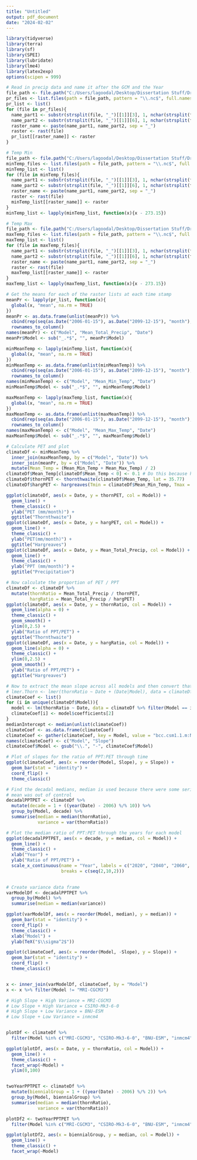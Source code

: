---
title: "Untitled"
output: pdf_document
date: "2024-02-02"
---


```{r, message = FALSE, warning = FALSE}
library(tidyverse)
library(terra)
library(sf)
library(SPEI)
library(lubridate)
library(lme4)
library(latex2exp)
options(scipen = 999)
```



```{r}
# Read in precip data and name it after the GCM and the Year
file_path <- file.path("C:/Users/lagoodal/Desktop/Dissertation Stuff/Drought Analysis/pr")
pr_files <- list.files(path = file_path, pattern = "\\.nc$", full.names = TRUE)
pr_list <- list()
for (file in pr_files){
  name_part1 <- substr(strsplit(file, "_")[[1]][3], 1, nchar(strsplit(file, "_")[[1]][3]))
  name_part2 <- substr(strsplit(file, "_")[[1]][6], 1, nchar(strsplit(file, "_")[[1]][6]))
  raster_name <- paste(name_part1, name_part2, sep = "_")
  raster <- rast(file)
  pr_list[[raster_name]] <- raster
}

# Temp Min
file_path <- file.path("C:/Users/lagoodal/Desktop/Dissertation Stuff/Drought Analysis/tasmin")
minTemp_files <- list.files(path = file_path, pattern = "\\.nc$", full.names = TRUE)
minTemp_list <- list()
for (file in minTemp_files){
  name_part1 <- substr(strsplit(file, "_")[[1]][3], 1, nchar(strsplit(file, "_")[[1]][3]))
  name_part2 <- substr(strsplit(file, "_")[[1]][6], 1, nchar(strsplit(file, "_")[[1]][6]))
  raster_name <- paste(name_part1, name_part2, sep = "_")
  raster <- rast(file)
  minTemp_list[[raster_name]] <- raster
}
minTemp_list <- lapply(minTemp_list, function(x){x - 273.15})

# Temp Max
file_path <- file.path("C:/Users/lagoodal/Desktop/Dissertation Stuff/Drought Analysis/tasmax")
maxTemp_files <- list.files(path = file_path, pattern = "\\.nc$", full.names = TRUE)
maxTemp_list <- list()
for (file in maxTemp_files){
  name_part1 <- substr(strsplit(file, "_")[[1]][3], 1, nchar(strsplit(file, "_")[[1]][3]))
  name_part2 <- substr(strsplit(file, "_")[[1]][6], 1, nchar(strsplit(file, "_")[[1]][6]))
  raster_name <- paste(name_part1, name_part2, sep = "_")
  raster <- rast(file)
  maxTemp_list[[raster_name]] <- raster
}
maxTemp_list <- lapply(maxTemp_list, function(x){x - 273.15})

# Get the means for each of the raster lists at each time stamp
meanPr <- lapply(pr_list, function(x){
  global(x, "mean", na.rm = TRUE)
})
meanPr <- as.data.frame(unlist(meanPr)) %>%
  cbind(rep(seq(as.Date("2006-01-15"), as.Date("2099-12-15"), "month"),20)) %>%
  rownames_to_column()
names(meanPr) <- c("Model", "Mean_Total_Precip", "Date")
meanPr$Model <- sub("_.*$", "", meanPr$Model)

minMeanTemp <- lapply(minTemp_list, function(x){
  global(x, "mean", na.rm = TRUE)
})
minMeanTemp <- as.data.frame(unlist(minMeanTemp)) %>%
  cbind(rep(seq(as.Date("2006-01-15"), as.Date("2099-12-15"), "month"),20)) %>%
  rownames_to_column()
names(minMeanTemp) <- c("Model", "Mean_Min_Temp", "Date")
minMeanTemp$Model <- sub("_.*$", "", minMeanTemp$Model)

maxMeanTemp <- lapply(maxTemp_list, function(x){
  global(x, "mean", na.rm = TRUE)
})
maxMeanTemp <- as.data.frame(unlist(maxMeanTemp)) %>%
  cbind(rep(seq(as.Date("2006-01-15"), as.Date("2099-12-15"), "month"),20)) %>%
  rownames_to_column()
names(maxMeanTemp) <- c("Model", "Mean_Max_Temp", "Date")
maxMeanTemp$Model <- sub("_.*$", "", maxMeanTemp$Model)

# Calculate PET and plot
climateDf <- minMeanTemp %>%
  inner_join(maxMeanTemp, by = c("Model", "Date")) %>%
  inner_join(meanPr, by = c("Model", "Date")) %>%
  mutate(Mean_Temp = (Mean_Min_Temp + Mean_Max_Temp) / 2)
climateDf$Mean_Temp[climateDf$Mean_Temp < 0] <- 0.1 # Do this because having it at 0 causes Inf values to be produced
climateDf$thornPET <- thornthwaite(climateDf$Mean_Temp, lat = 35.77)
climateDf$hargPET <- hargreaves(Tmin = climateDf$Mean_Min_Temp, Tmax = climateDf$Mean_Max_Temp, lat = 35.77, Pre = climateDf$Mean_Total_Precip)

ggplot(climateDf, aes(x = Date, y = thornPET, col = Model)) +
  geom_line() +
  theme_classic() +
  ylab("PET (mm/month)") +
  ggtitle("Thornthwaite")
ggplot(climateDf, aes(x = Date, y = hargPET, col = Model)) +
  geom_line() +
  theme_classic() +
  ylab("PET(mm/month)") +
  ggtitle("Hargreaves")
ggplot(climateDf, aes(x = Date, y = Mean_Total_Precip, col = Model)) +
  geom_line() +
  theme_classic() +
  ylab("PPT (mm/month)") +
  ggtitle("Precipitation")

# Now calculate the proportion of PET / PPT
climateDf <- climateDf %>%
  mutate(thornRatio = Mean_Total_Precip / thornPET,
         hargRatio = Mean_Total_Precip / hargPET)
ggplot(climateDf, aes(x = Date, y = thornRatio, col = Model)) +
  geom_line(alpha = 0) +
  theme_classic() +
  geom_smooth() +
  ylim(0,2.5) +
  ylab("Ratio of PPT/PET") +
  ggtitle("Thornthwaite")
ggplot(climateDf, aes(x = Date, y = hargRatio, col = Model)) +
  geom_line(alpha = 0) +
  theme_classic() +
  ylim(0,2.5) +
  geom_smooth() +
  ylab("Ratio of PPT/PET") +
  ggtitle("Hargreaves")

# Now to extract the mean slope across all models and then convert that into the intercept
# lmer.Thorn <- lmer(thornRatio ~ Date + (Date|Model), data = climateDf %>% filter(thornRatio < Inf), REML = TRUE)
climateCoef <- list()
for (i in unique(climateDf$Model)){
  model <- lm(thornRatio ~ Date, data = climateDf %>% filter(Model == i, thornRatio < Inf))
  climateCoef[i] <- model$coefficients[2]
}
medianIntercept <- median(unlist(climateCoef))
climateCoef <- as.data.frame(climateCoef)
climateCoef <- gather(climateCoef, key = Model, value = "bcc.csm1.1.m:NorESM1.M")
names(climateCoef) <- c("Model", "Slope")
climateCoef$Model <- gsub("\\.", "-", climateCoef$Model)

# Plot of slopes for the ratio of PPT:PET through time
ggplot(climateCoef, aes(x = reorder(Model, Slope), y = Slope)) +
  geom_bar(stat = "identity") +
  coord_flip() +
  theme_classic()

# Find the decadal medians, median is used because there were some serious outliers and the
# mean was out of control
decadalPPTPET <- climateDf %>%
  mutate(decade = 1 + ((year(Date) - 2006) %/% 10)) %>%
  group_by(Model, decade) %>%
  summarise(median = median(thornRatio),
            variance = var(thornRatio))

# Plot the median ratio of PPT:PET through the years for each model
ggplot(decadalPPTPET, aes(x = decade, y = median, col = Model)) +
  geom_line() +
  theme_classic() +
  xlab("Year") +
  ylab("Ratio of PPT/PET") +
  scale_x_continuous(name = "Year", labels = c("2020", "2040", "2060", "2080", "2100"),
                     breaks = c(seq(2,10,2)))
  

# Create variance data frame
varModelDf <- decadalPPTPET %>%
  group_by(Model) %>%
  summarise(median = median(variance))

ggplot(varModelDf, aes(x = reorder(Model, median), y = median)) +
  geom_bar(stat = "identity") +
  coord_flip() +
  theme_classic() +
  xlab("Model") +
  ylab(TeX("$\\sigma^2$"))

ggplot(climateCoef, aes(x = reorder(Model, -Slope), y = Slope)) +
  geom_bar(stat = "identity") +
  coord_flip() +
  theme_classic()


x <- inner_join(varModelDf, climateCoef, by = "Model")
x <- x %>% filter(Model != "MRI-CGCM3")

# High Slope + High Variance = MRI-CGCM3
# Low Slope + High Variance = CSIRO-Mk3-6-0
# High Slope + Low Variance = BNU-ESM
# Low Slope + Low Variance = inmcm4


plotDf <- climateDf %>%
  filter(Model %in% c("MRI-CGCM3", "CSIRO-Mk3-6-0", "BNU-ESM", "inmcm4"))

ggplot(plotDf, aes(x = Date, y = thornRatio, col = Model)) +
  geom_line() +
  theme_classic() +
  facet_wrap(~Model) +
  ylim(0,100)


twoYearPPTPET <- climateDf %>%
  mutate(biennialGroup = 1 + ((year(Date) - 2006) %/% 2)) %>%
  group_by(Model, biennialGroup) %>%
  summarise(median = median(thornRatio),
            variance = var(thornRatio))

plotDf2 <- twoYearPPTPET %>%
  filter(Model %in% c("MRI-CGCM3", "CSIRO-Mk3-6-0", "BNU-ESM", "inmcm4"))

ggplot(plotDf2, aes(x = biennialGroup, y = median, col = Model)) +
  geom_line() +
  theme_classic() +
  facet_wrap(~Model)


```





